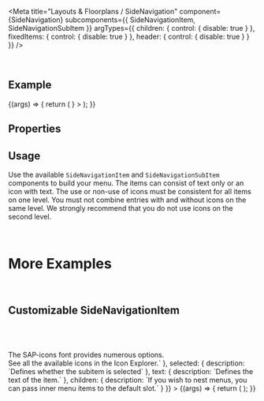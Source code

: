 
<Meta
  title="Layouts & Floorplans / SideNavigation"
  component={SideNavigation}
  subcomponents={{ SideNavigationItem, SideNavigationSubItem }}
  argTypes={{
    children: { control: { disable: true } },
    fixedItems: { control: { disable: true } },
    header: { control: { disable: true } }
  }}
/>

<DocsHeader />

<br />

## Example

<Canvas>
  <Story name="Default">
    {(args) => {
      return (
        <SideNavigation
          {...args}
          fixedItems={
            <>
              <SideNavigationItem text="Useful Links" icon="chain-link" />
              <SideNavigationItem text="History" icon="history" />
            </>
          }
        >
          <SideNavigationItem text="Home" icon="home" />
          <SideNavigationItem text="People" expanded icon="group">
            <SideNavigationSubItem text="From My Team" />
            <SideNavigationSubItem text="From Other Teams" />
          </SideNavigationItem>
          <SideNavigationItem text="Locations" icon="locate-me" selected />
          <SideNavigationItem text="Events" icon="calendar">
            <SideNavigationSubItem text="Local" />
            <SideNavigationSubItem text="Others" />
          </SideNavigationItem>
        </SideNavigation>
      );
    }}
  </Story>
</Canvas>

## Properties

<ArgsTable story="Default" />

## Usage

Use the available `SideNavigationItem` and `SideNavigationSubItem` components to build your menu. The items can consist of text only or an icon with text. The use or non-use of icons must be consistent for all items on one level. You must not combine entries with and without icons on the same level. We strongly recommend that you do not use icons on the second level.

<br />

# More Examples

<br />

## Customizable SideNavigationItem

<Canvas>
  <Story
    name="Customizable SideNavigationItem"
    args={{
      expanded: true,
      icon: 'wrench',
      selected: false,
      text: 'Customizable Item'
    }}
    argTypes={{
      collapsed: { table: { disable: true } },
      fixedItems: { table: { disable: true } },
      expanded: { description: `Defines if the item is expanded` },
      icon: {
        description: `Defines the icon of the item. <br><br><br/><br/>The SAP-icons font provides numerous options. <br> See all the available icons in the <ui5-link target="_blank" href="https://openui5.hana.ondemand.com/test-resources/sap/m/demokit/iconExplorer/webapp/index.html" class="api-table-content-cell-link">Icon Explorer</ui5-link>.`
      },
      selected: { description: `Defines whether the subitem is selected` },
      text: { description: `Defines the text of the item.` },
      children: { description: `If you wish to nest menus, you can pass inner menu items to the default slot.` }
    }}
  >
    {(args) => {
      return (
        <SideNavigation>
          <SideNavigationItem {...args}>
            <SideNavigationSubItem text="SideNavigationSubItem 1" />
            <SideNavigationSubItem text="SideNavigationSubItem 2" />
          </SideNavigationItem>
        </SideNavigation>
      );
    }}
  </Story>
</Canvas>

<ArgsTable story="Customizable SideNavigationItem" />

<Footer />

